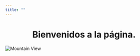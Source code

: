 ```yaml
---
title: ""
---
```


<h1><center>Bienvenidos a la página.</center></h1>

<img src="imagenes/PAGINA_CONSTRUCCION.jpg" alt="Mountain View">

